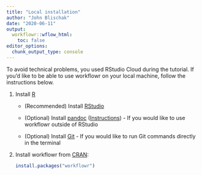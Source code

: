 ```yaml
---
title: "Local installation"
author: "John Blischak"
date: "2020-06-11"
output:
  workflowr::wflow_html:
    toc: false
editor_options:
  chunk_output_type: console
---
```


To avoid technical problems, you used RStudio Cloud during the tutorial. If
you'd like to be able to use workflowr on your local machine, follow the
instructions below.

1. Install [R][r]

    * (Recommended) Install [RStudio][rstudio]

    * (Optional) Install [pandoc][] ([Instructions][pandoc-install]) - If you
    would like to use workflowr outside of RStudio

    * (Optional) Install [Git][git] - If you would like to run Git commands
    directly in the terminal

1. Install workflowr from [CRAN][cran]:

    ```r
    install.packages("workflowr")
    ```

[cran]: https://cran.r-project.org/package=workflowr
[gh]: https://github.com
[git]: https://git-scm.com/
[pandoc]: http://pandoc.org
[pandoc-install]: https://rmarkdown.rstudio.com/docs/articles/pandoc.html
[r]: https://cran.r-project.org
[rstudio]: https://www.rstudio.com/products/rstudio/download/
